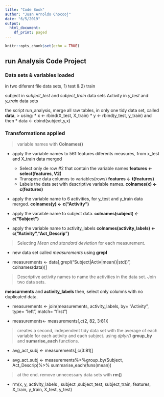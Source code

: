 ---
title: "Code Book"
author: "Juan Arnoldo Chocooj"
date: "6/5/2019"
output:
  html_document:
    df_print: paged
---

```{r setup, include=FALSE}
knitr::opts_chunk$set(echo = TRUE)
```
## run Analysis Code Project

### Data sets & variables loaded
in two diferent file data sets, 1) test & 2) train


subject in _subject_test_ and _subject_train_ data sets
Activity in _y_test_ and _y_train_ data sets

the script run_analysis, merge all raw tables, in only one tidy data set, called **data**, 
> using: 
* x <- rbind(X_test, X_train)
* y <- rbind(y_test, y_train) and then
* data <- cbind(subject,y,x)


### Transformations applied
> variable names with **Colnames()**

* apply the variable names to 561 features diferents measures, from x_test and X_train data merged
  + Select only de row #2 that contain the variable names
  **features <- select(features, V2)** 
  + Transpose data columns to variables(rows)
  **features <- t(features)**
  + Labels the data set with descriptive variable names.
  **colnames(x) <- c(features)**   

* apply the variable name to 6 activities, for y_test and y_train data merged. **colnames(y) <- c("Activity")**

* apply the varaible name to subject data. **colnames(subject) <- c("Subject")**

* apply the variable name to activity_labels **colnames(activity_labels) <- c("Activity","Act_Descrip")**

> Selecting _Mean and standard deviation_ for each measurement. 

* new data set called _measurements_ using **grepl**

* measurements <- data[,grepl("Subject|Activ|mean()|std()", colnames(data))]

> Descriptive activity names to name the activities in the data set. Join two data sets. 

**measurments** and **activity_labels** then, select only columns with no duplicated data.

* measurements <- join(measurements, activity_labels, by= "Activity", type= "left", match= "first")

* measurements<- measurements[,c(2, 82, 3:81)]

> creates a second, independent tidy data set with the average of each variable for each activity and each subject. using _dplyr()_  **group_by** and **sumarise_each** functions.

* avg_act_subj <- measurements[,c(3:81)]

* avg_act_subj <- measurements%>%group_by(Subject, Act_Descrip)%>%
                    summarise_each(funs(mean))

> at the end. remove unnecessary data sets with **rm()**

* rm(x, y, activity_labels , subject ,subject_test, subject_train, features, X_train, y_train, X_test, y_test)  















